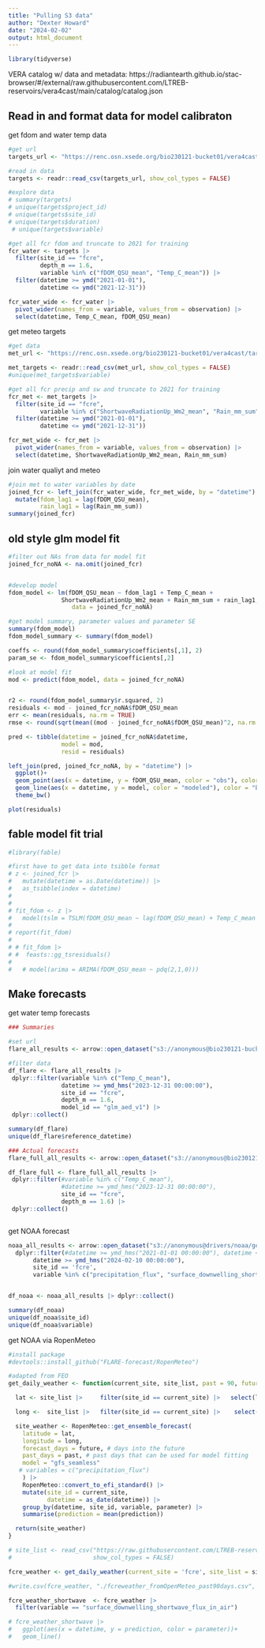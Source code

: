 ```yaml
---
title: "Pulling S3 data"
author: "Dexter Howard"
date: "2024-02-02"
output: html_document
---
```



```r
library(tidyverse)
```

VERA catalog w/ data and metadata: https://radiantearth.github.io/stac-browser/#/external/raw.githubusercontent.com/LTREB-reservoirs/vera4cast/main/catalog/catalog.json

## Read in and format data for model calibraton

get fdom and water temp data

```r
#get url
targets_url <- "https://renc.osn.xsede.org/bio230121-bucket01/vera4cast/targets/project_id=vera4cast/duration=P1D/daily-insitu-targets.csv.gz"

#read in data
targets <- readr::read_csv(targets_url, show_col_types = FALSE)

#explore data
# summary(targets)
# unique(targets$project_id)
# unique(targets$site_id)
# unique(targets$duration)
 # unique(targets$variable)

#get all fcr fdom and truncate to 2021 for training 
fcr_water <- targets |> 
  filter(site_id == "fcre",
         depth_m == 1.6,
         variable %in% c("fDOM_QSU_mean", "Temp_C_mean")) |> 
  filter(datetime >= ymd("2021-01-01"),
         datetime <= ymd("2021-12-31"))

fcr_water_wide <- fcr_water |> 
  pivot_wider(names_from = variable, values_from = observation) |> 
  select(datetime, Temp_C_mean, fDOM_QSU_mean)

```

get meteo targets

```r
#get data
met_url <- "https://renc.osn.xsede.org/bio230121-bucket01/vera4cast/targets/project_id=vera4cast/duration=P1D/daily-met-targets.csv.gz"

met_targets <- readr::read_csv(met_url, show_col_types = FALSE)  
#unique(met_targets$variable)

#get all fcr precip and sw and truncate to 2021 for training 
fcr_met <- met_targets |> 
  filter(site_id == "fcre",
         variable %in% c("ShortwaveRadiationUp_Wm2_mean", "Rain_mm_sum") ) |> 
  filter(datetime >= ymd("2021-01-01"),
         datetime <= ymd("2021-12-31"))

fcr_met_wide <- fcr_met |> 
  pivot_wider(names_from = variable, values_from = observation) |> 
  select(datetime, ShortwaveRadiationUp_Wm2_mean, Rain_mm_sum)

```

join water qualiyt and meteo

```r
#join met to water variables by date
joined_fcr <- left_join(fcr_water_wide, fcr_met_wide, by = "datetime") |> 
  mutate(fdom_lag1 = lag(fDOM_QSU_mean),
         rain_lag1 = lag(Rain_mm_sum))
summary(joined_fcr)

```

## old style glm model fit

```r
#filter out NAs from data for model fit 
joined_fcr_noNA <- na.omit(joined_fcr)


#develop model
fdom_model <- lm(fDOM_QSU_mean ~ fdom_lag1 + Temp_C_mean + 
               ShortwaveRadiationUp_Wm2_mean + Rain_mm_sum + rain_lag1,
                  data = joined_fcr_noNA)

#get model summary, parameter values and parameter SE
summary(fdom_model)
fdom_model_summary <- summary(fdom_model)

coeffs <- round(fdom_model_summary$coefficients[,1], 2)
param_se <- fdom_model_summary$coefficients[,2]

#look at model fit
mod <- predict(fdom_model, data = joined_fcr_noNA)


r2 <- round(fdom_model_summary$r.squared, 2) 
residuals <- mod - joined_fcr_noNA$fDOM_QSU_mean
err <- mean(residuals, na.rm = TRUE) 
rmse <- round(sqrt(mean((mod - joined_fcr_noNA$fDOM_QSU_mean)^2, na.rm = TRUE)), 2) 

pred <- tibble(datetime = joined_fcr_noNA$datetime,
               model = mod,
               resid = residuals) 

left_join(pred, joined_fcr_noNA, by = "datetime") |> 
  ggplot()+
  geom_point(aes(x = datetime, y = fDOM_QSU_mean, color = "obs"), color = "red")+
  geom_line(aes(x = datetime, y = model, color = "modeled"), color = "black")+
  theme_bw()

plot(residuals)


```

## fable model fit trial

```r
#library(fable)

#first have to get data into tsibble format
# z <- joined_fcr |> 
#   mutate(datetime = as.Date(datetime)) |> 
#   as_tsibble(index = datetime)
# 
# 
# fit_fdom <- z |> 
#   model(tslm = TSLM(fDOM_QSU_mean ~ lag(fDOM_QSU_mean) + Temp_C_mean + ShortwaveRadiationUp_Wm2_mean)) 
#   
# report(fit_fdom)
# 
# # fit_fdom |> 
# #  feasts::gg_tsresiduals()
#   
#   # model(arima = ARIMA(fDOM_QSU_mean ~ pdq(2,1,0)))


```


## Make forecasts

get water temp forecasts

```r
### Summaries 

#set url
flare_all_results <- arrow::open_dataset("s3://anonymous@bio230121-bucket01/vera4cast/forecasts/summaries/?endpoint_override=renc.osn.xsede.org")

#filter data
df_flare <- flare_all_results |>
 dplyr::filter(variable %in% c("Temp_C_mean"),
               datetime >= ymd_hms("2023-12-31 00:00:00"),
               site_id == "fcre",   
               depth_m == 1.6,
               model_id == "glm_aed_v1") |>
 dplyr::collect()

summary(df_flare)
unique(df_flare$reference_datetime)

### Actual forecasts 
flare_full_all_results <- arrow::open_dataset("s3://anonymous@bio230121-bucket01/vera4cast/forecasts/parquet/project_id=vera4cast/duration=P1D/variable=Temp_C_mean/model_id=glm_aed_v1?endpoint_override=renc.osn.xsede.org")

df_flare_full <- flare_full_all_results |>
 dplyr::filter(#variable %in% c("Temp_C_mean"),
               #datetime >= ymd_hms("2023-12-31 00:00:00"),
               site_id == "fcre",   
               depth_m == 1.6) |>
 dplyr::collect()



```

get NOAA forecast

```r
noaa_all_results <- arrow::open_dataset("s3://anonymous@drivers/noaa/gefs-v12-reprocess/stage2/parquet?endpoint_override=s3.flare-forecast.org")|>
  dplyr::filter(#datetime >= ymd_hms("2021-01-01 00:00:00"), datetime <= ymd_hms("2021-12-31 23:00:00"), 
       datetime >= ymd_hms("2024-02-10 00:00:00"),
       site_id == 'fcre', 
       variable %in% c("precipitation_flux", "surface_downwelling_shortwave_flux_in_air"))


df_noaa <- noaa_all_results |> dplyr::collect() 

summary(df_noaa)
unique(df_noaa$site_id)
unique(df_noaa$variable)


```

get NOAA via RopenMeteo

```r
#install package
#devtools::install_github("FLARE-forecast/RopenMeteo")

#adapted from FEO
get_daily_weather <- function(current_site, site_list, past = 90, future = 30) {

  lat <- site_list |>     filter(site_id == current_site) |>   select(latitude) |>  pull()

  long <-  site_list |>   filter(site_id == current_site) |>    select(longitude) |>  pull()

  site_weather <- RopenMeteo::get_ensemble_forecast(
    latitude = lat,
    longitude = long,
    forecast_days = future, # days into the future
    past_days = past, # past days that can be used for model fitting
    model = "gfs_seamless"
   # variables = c("precipitation_flux")
    ) |>
    RopenMeteo::convert_to_efi_standard() |>
    mutate(site_id = current_site,
           datetime = as_date(datetime)) |>
    group_by(datetime, site_id, variable, parameter) |>
    summarise(prediction = mean(prediction))

  return(site_weather)
}

# site_list <- read_csv("https://raw.githubusercontent.com/LTREB-reservoirs/vera4cast/main/vera4cast_field_site_metadata.csv",
#                       show_col_types = FALSE)

fcre_weather <- get_daily_weather(current_site = 'fcre', site_list = site_list, past = 90, future = 30)

#write.csv(fcre_weather, "./fcreweather_fromOpenMeteo_past90days.csv", row.names = F)

fcre_weather_shortwave  <- fcre_weather |> 
  filter(variable == "surface_downwelling_shortwave_flux_in_air")

# fcre_weather_shortwave |> 
#   ggplot(aes(x = datetime, y = prediction, color = parameter))+
#   geom_line()

```





